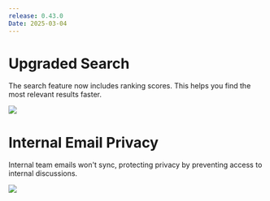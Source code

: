 ```yaml
---
release: 0.43.0
Date: 2025-03-04
---
```


# Upgraded Search

The search feature now includes ranking scores. This helps you find the most relevant results faster.

![](/images/releases/0.43.0/search-upgrade.png)

# Internal Email Privacy

Internal team emails won't sync, protecting privacy by preventing access to internal discussions.

![](/images/releases/0.43.0/email-privacy.png)